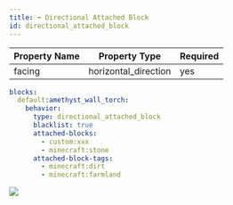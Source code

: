 ```yaml
---
title: ➡️ Directional Attached Block
id: directional_attached_block
---
```


| Property Name | Property Type        | Required |
|---------------|----------------------|----------|
| facing        | horizontal_direction | yes      |

```yaml
blocks:
  default:amethyst_wall_torch:
    behavior:
      type: directional_attached_block
      blacklist: true
      attached-blocks:
        - custom:xxx
        - minecraft:stone
      attached-block-tags:
        - minecraft:dirt
        - minecraft:farmland
```

![](/img/wall_torch_particle_block.png)

